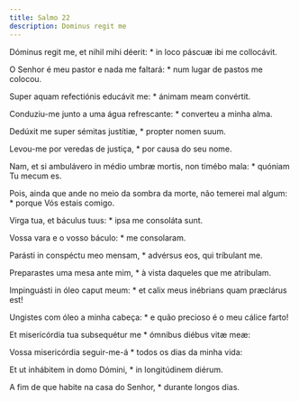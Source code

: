 ```yaml
---
title: Salmo 22
description: Dominus regit me
---
```


<div class="side-by-side not-content">

Dóminus regit me, et nihil mihi déerit: * in loco páscuæ ibi me collocávit.

O Senhor é meu pastor e nada me faltará: * num lugar de pastos me colocou.

Super aquam refectiónis educávit me: * ánimam meam convértit.

Conduziu-me junto a uma água refrescante: * converteu a minha alma.

Dedúxit me super sémitas justítiæ, * propter nomen suum.

Levou-me por veredas de justiça, * por causa do seu nome.

Nam, et si ambulávero in médio umbræ mortis, non timébo mala: * quóniam Tu mecum es.

Pois, ainda que ande no meio da sombra da morte, não temerei mal algum: * porque Vós estais comigo.

Virga tua, et báculus tuus: * ipsa me consoláta sunt.

Vossa vara e o vosso báculo: * me consolaram.

Parásti in conspéctu meo mensam, * advérsus eos, qui tríbulant me.

Preparastes uma mesa ante mim, * à vista daqueles que me atribulam.

Impinguásti in óleo caput meum: * et calix meus inébrians quam præclárus est!

Ungistes com óleo a minha cabeça: * e quão precioso é o meu cálice farto!

Et misericórdia tua subsequétur me * ómnibus diébus vitæ meæ:

Vossa misericórdia seguir-me-á * todos os dias da minha vida:

Et ut inhábitem in domo Dómini, * in longitúdinem diérum.

A fim de que habite na casa do Senhor, * durante longos dias.

</div>
